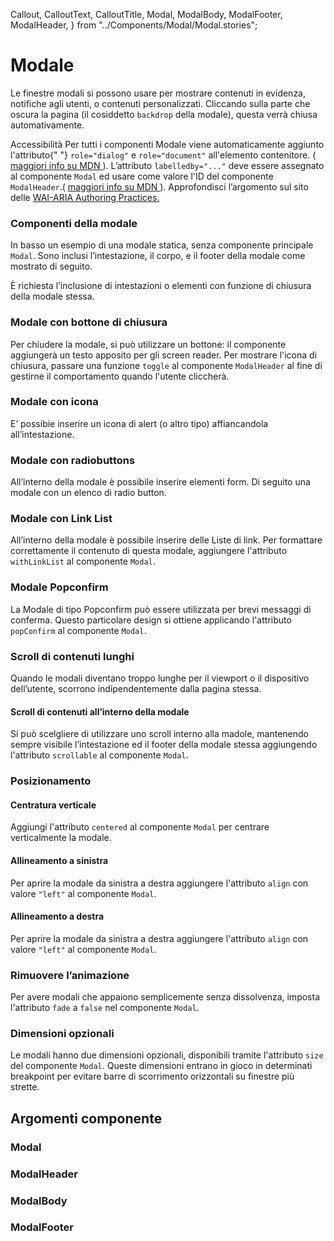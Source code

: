   Callout,
  CalloutText,
  CalloutTitle,
  Modal,
  ModalBody,
  ModalFooter,
  ModalHeader,
} from "../Components/Modal/Modal.stories";

<Meta title="Documentazione/Componenti/Modale" component={Modal} />

# Modale

Le finestre modali si possono usare per mostrare contenuti in evidenza, notifiche agli utenti, o contenuti personalizzati.
Cliccando sulla parte che oscura la pagina (il cosiddetto `backdrop` della modale), questa verrà chiusa automativamente.

<div className="docs">
  <Callout color="warning">
    <CalloutTitle>
      <span className="text">Accessibilità</span>
    </CalloutTitle>
    <CalloutText>
      Per tutti i componenti Modale viene automaticamente aggiunto l'attributo{" "}
      <Code>role="dialog"</Code> e <Code>role="document"</Code> all'elemento
      contenitore. (
      <a
        href="https://developer.mozilla.org/en-US/docs/Web/Accessibility/ARIA/ARIA_Techniques/Using_the_dialog_role"
        target="_blank"
        rel="noreferrer"
      >
        maggiori info su MDN
      </a>
      ).
    </CalloutText>
    <CalloutText>
      L’attributo <Code>labelledby="..."</Code> deve essere assegnato al
      componente <Code>Modal</Code> ed usare come valore l'ID del componente
      <Code>ModalHeader</Code>.(
      <a
        href="https://developer.mozilla.org/en-US/docs/Web/Accessibility/ARIA/ARIA_Techniques/Using_the_aria-labelledby_attribute"
        target="_blank"
        rel="noreferrer"
      >
        maggiori info su MDN
      </a>
      ).
    </CalloutText>
    <CalloutText>
      Approfondisci l’argomento sul sito delle
      <a
        href="https://www.w3.org/TR/wai-aria-practices/#dialog_modal"
        target="_blank"
        rel="noreferrer"
      >
        WAI-ARIA Authoring Practices.
      </a>
    </CalloutText>
  </Callout>
</div>

### Componenti della modale

In basso un esempio di una modale statica, senza componente principale `Modal`. Sono inclusi l’intestazione, il corpo, e il footer della modale come mostrato di seguito.

<Canvas>
  <Story id="componenti-modal--esempio-base" />
</Canvas>

È richiesta l’inclusione di intestazioni o elementi con funzione di chiusura della modale stessa.

<Canvas>
  <Story id="componenti-modal--modale-base" />
</Canvas>

### Modale con bottone di chiusura

Per chiudere la modale, si può utilizzare un bottone: il componente aggiungerà un testo apposito per gli screen reader.
Per mostrare l'icona di chiusura, passare una funzione `toggle` al componente `ModalHeader` al fine di gestirne il comportamento quando l'utente cliccherà.

<Canvas>
  <Story id="componenti-modal--modale-base-con-bottone-chiusura" />
</Canvas>

### Modale con icona

E’ possibie inserire un icona di alert (o altro tipo) affiancandola all’intestazione.

<Canvas>
  <Story id="componenti-modal--modale-con-icona" />
</Canvas>

### Modale con radiobuttons

All’interno della modale è possibile inserire elementi form. Di seguito una modale con un elenco di radio button.

<Canvas>
  <Story id="componenti-modal--modale-con-form-inputs" />
</Canvas>

### Modale con Link List

All’interno della modale è possibile inserire delle Liste di link. Per formattare correttamente il contenuto di questa modale, aggiungere l'attributo `withLinkList` al componente `Modal`.

<Canvas>
  <Story id="componenti-modal--modale-con-link-list" />
</Canvas>

### Modale Popconfirm

La Modale di tipo Popconfirm può essere utilizzata per brevi messaggi di conferma. Questo particolare design si ottiene applicando l'attributo `popConfirm` al componente `Modal`.

<Canvas>
  <Story id="componenti-modal--modale-pop-confirm" />
</Canvas>

### Scroll di contenuti lunghi

Quando le modali diventano troppo lunghe per il viewport o il dispositivo dell’utente, scorrono indipendentemente dalla pagina stessa.

<Canvas>
  <Story id="componenti-modal--scroll-di-contenuti-lunghi" />
</Canvas>

#### Scroll di contenuti all’interno della modale

Si può scelgliere di utilizzare uno scroll interno alla madole, mantenendo sempre visibile l’intestazione ed il footer della modale stessa aggiungendo l'attributo `scrollable` al componente `Modal`.

<Canvas>
  <Story id="componenti-modal--modale-con-contenuto-scrollabile" />
</Canvas>

### Posizionamento

#### Centratura verticale

Aggiungi l'attributo `centered` al componente `Modal` per centrare verticalmente la modale.

<Canvas>
  <Story id="componenti-modal--centratura-verticale" />
</Canvas>

#### Allineamento a sinistra

Per aprire la modale da sinistra a destra aggiungere l'attributo `align` con valore `"left"` al componente `Modal`.

<Canvas>
  <Story id="componenti-modal--allineamento-a-sinistra" />
</Canvas>

#### Allineamento a destra

Per aprire la modale da sinistra a destra aggiungere l'attributo `align` con valore `"left"` al componente `Modal`.

<Canvas>
  <Story id="componenti-modal--allineamento-a-destra" />
</Canvas>

### Rimuovere l’animazione

Per avere modali che appaiono semplicemente senza dissolvenza, imposta l'attributo `fade` a `false` nel componente `Modal`.

<Canvas>
  <Story id="componenti-modal--rimuovere-lanimazione" />
</Canvas>

### Dimensioni opzionali

Le modali hanno due dimensioni opzionali, disponibili tramite l'attributo `size` del componente `Modal`. Queste dimensioni entrano in gioco in determinati breakpoint per evitare barre di scorrimento orizzontali su finestre più strette.

<Canvas>
  <Story id="componenti-modal--dimensioni" />
</Canvas>

## Argomenti componente

### Modal

<ArgsTable of={Modal} />

### ModalHeader

<ArgsTable of={ModalHeader} />

### ModalBody

<ArgsTable of={ModalBody} />

### ModalFooter

<ArgsTable of={ModalFooter} />
